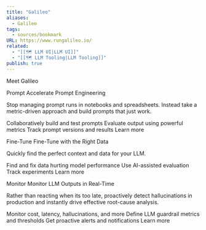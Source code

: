 ```yaml
---
title: "Galileo"
aliases:
  - Galileo
tags:
  - sources/bookmark
URL: https://www.rungalileo.io/
related:
  - "[[🗺️ LLM UI|LLM UI]]"
  - "[[🗺️ LLM Tooling|LLM Tooling]]"
publish: true
---
```




Meet Galileo


Prompt
Accelerate Prompt Engineering

Stop managing prompt runs in notebooks and spreadsheets. Instead take a metric-driven approach and build prompts that just work.

Collaboratively build and test prompts
Evaluate output using powerful metrics
Track prompt versions and results
Learn more

Fine-Tune
Fine-Tune with the Right Data

Quickly find the perfect context and data for your LLM. 

Find and fix data hurting model performance
Use AI-assisted evaluation
Track experiments
Learn more

Monitor
Monitor LLM Outputs in Real-Time

Rather than reacting when its too late, proactively detect hallucinations in production and instantly drive effective root-cause analysis.

Monitor cost, latency, hallucinations, and more
Define LLM guardrail metrics and thresholds
Get proactive alerts and notifications
Learn more